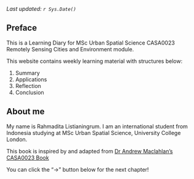 
*Last updated: `r Sys.Date()`*

## Preface {.unnumbered}

This is a Learning Diary for MSc Urban Spatial Science CASA0023 Remotely Sensing Cities and Environment module.

This website contains weekly learning material with structures below:

1.  Summary
2.  Applications
3.  Reflection
4.  Conclusion

## About me {.unnumbered}

My name is Rahmadita Listianingrum. I am an international student from Indonesia studying at MSc Urban Spatial Science, University College London.

::: {.callout-note}
This book is inspired by and adapted from [Dr Andrew Maclahlan's CASA0023 Book](https://andrewmaclachlan.github.io/CASA0023/)
:::

::: {.callout-tip}
You can click the "->" button below for the next chapter!
:::
